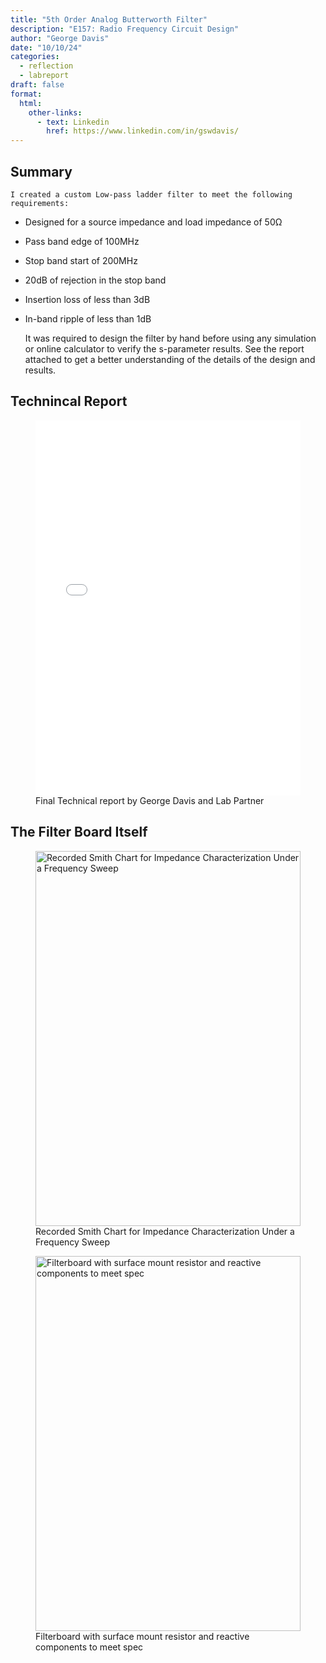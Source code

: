 ```yaml
---
title: "5th Order Analog Butterworth Filter"
description: "E157: Radio Frequency Circuit Design"
author: "George Davis"
date: "10/10/24"
categories:
  - reflection
  - labreport
draft: false
format:
  html:
    other-links:
      - text: Linkedin
        href: https://www.linkedin.com/in/gswdavis/
---
```


## Summary

	I created a custom Low-pass ladder filter to meet the following requirements:

* Designed for a source impedance and load impedance of 50Ω
* Pass band edge of 100MHz
* Stop band start of 200MHz
* 20dB of rejection in the stop band
* Insertion loss of less than 3dB
* In-band ripple of less than 1dB

	It was required to design the filter by hand before using any simulation or online calculator to verify the s-parameter results. See the report attached to get a better understanding of the details of the design and results. 


## Technincal Report

![Final Technical report by George Davis and Lab Partner](files/Gdavis - DP1.pdf){width="100%" height="600px"}

## The Filter Board Itself

![Recorded Smith Chart for Impedance Characterization Under a Frequency Sweep](images/smith.jpeg){width="100%" height="600px"}

![Filterboard with surface mount resistor and reactive components to meet spec](images/filter_board.jpeg){width="100%" height="600px"}